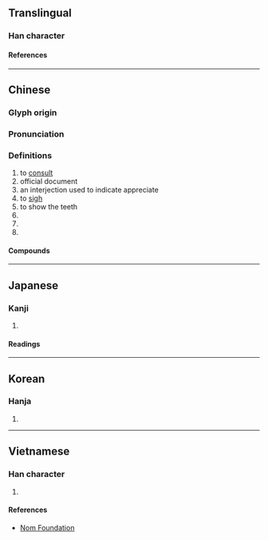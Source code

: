 {{also|谘|諮}}
{{character info/new}}
==Translingual==

===Han character===
{{Han char|rn=30|rad=口|as=06|sn=9|four=37608|canj=IOR,MOR|ids=⿱次口}}

====References====
{{Han ref|kx=0186.110|dkj=03538|dj=0405.320|hdz=10621.040|uh=54A8}}

----

==Chinese==
{{zh-forms|t2=諮|s=咨|s2=谘}}

===Glyph origin===
{{Han etym}}

===Pronunciation===
{{zh-pron
|m=zī
|c=zi1
|mn=qz:chir/tw,xm,zz:chu
|mc=y
|oc=y
|cat=v,n,interj
}}

===Definitions===
{{zh-hanzi}}

# to [[consult]]
# official document
# an interjection used to indicate appreciate
# to [[sigh]]
# to show the teeth
# {{zh-alt-form|資}}
# {{zh-alt-form|茲}}
# {{zh-alt-form|齜}}

====Compounds====
{{zh-der|咨訪|怨咨|咨咨|咨請|咨呈|咨牙倈嘴|國情咨文|嚌咨|咨文|咨嗟|疇咨之憂}}

----

==Japanese==

===Kanji===
{{ja-kanji|grade=|rs=口06}}

# {{rfdef|ja|sort=口06}}

====Readings====
{{ja-readings
|goon=し
|kanon=し
|kun=はか-る
}}

----

==Korean==

===Hanja===
{{ko-hanja|자}}

# {{rfdef|ko|sort=口06}}

----

==Vietnamese==

===Han character===
{{vi-readings|rs=口06|reading=[[tư]], [[ti]]}}

# {{rfdef|vi|sort=口06}}

====References====
* [http://nomfoundation.org/common/nom_details.php?codepoint=54a8 Nom Foundation]